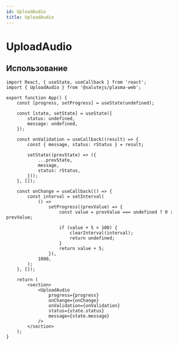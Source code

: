 ```yaml
---
id: UploadAudio
title: UploadAudio
---
```



# UploadAudio

<Badge title="styled-components" desctiption="Доступен только в сборке `styled-components`" />
<Description name="UploadAudio" />
<PropsTable name="UploadAudio" />
<StorybookLink name="UploadAudio" />

## Использование

```tsx live
import React, { useState, useCallback } from 'react';
import { UploadAudio } from '@salutejs/plasma-web';

export function App() {
    const [progress, setProgress] = useState(undefined);

    const [state, setState] = useState({
        status: undefined,
        message: undefined,
    });

    const onValidation = useCallback((result) => {
        const { message, status: rStatus } = result;

        setState((prevState) => ({
            ...prevState,
            message,
            status: rStatus,
        }));
    }, []);

    const onChange = useCallback(() => {
        const interval = setInterval(
            () =>
                setProgress((prevValue) => {
                    const value = prevValue === undefined ? 0 : prevValue;

                    if (value + 5 > 100) {
                        clearInterval(interval);
                        return undefined;
                    }
                    return value + 5;
                }),
            1000,
        );
    }, []);

    return (
        <section>
            <UploadAudio
                progress={progress}
                onChange={onChange}
                onValidation={onValidation}
                status={state.status}
                message={state.message}
            />
        </section>
    );
}
```
